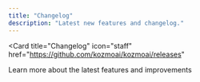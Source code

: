 ```yaml
---
title: "Changelog"
description: "Latest new features and changelog."
---
```


<Card
  title="Changelog"
  icon="staff"
  href="https://github.com/kozmoai/kozmoai/releases"
>
  Learn more about the latest features and improvements
</Card>
